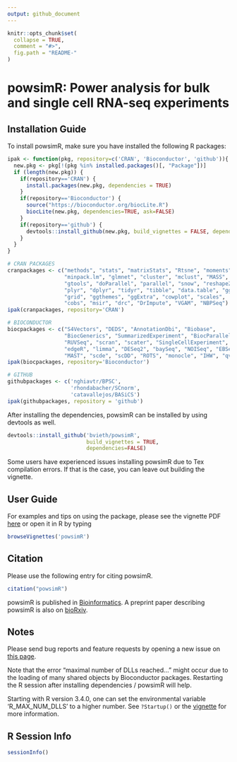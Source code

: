 ```yaml
---
output: github_document
---
```


<!-- README.md is generated from README.Rmd. Please edit that file -->

```r
knitr::opts_chunk$set(
  collapse = TRUE,
  comment = "#>",
  fig.path = "README-"
)
```

# powsimR: Power analysis for bulk and single cell RNA-seq experiments

## Installation Guide

To install powsimR, make sure you have installed the following R packages:

```r
ipak <- function(pkg, repository=c('CRAN', 'Bioconductor', 'github')){
  new.pkg <- pkg[!(pkg %in% installed.packages()[, "Package"])]
  if (length(new.pkg)) {
    if(repository=='CRAN') {
      install.packages(new.pkg, dependencies = TRUE)
    }
    if(repository=='Bioconductor') {
      source("https://bioconductor.org/biocLite.R")
      biocLite(new.pkg, dependencies=TRUE, ask=FALSE)
    }
    if(repository=='github') {
      devtools::install_github(new.pkg, build_vignettes = FALSE, dependencies=TRUE)
    }
  }
}

# CRAN PACKAGES
cranpackages <- c("methods", "stats", "matrixStats", "Rtsne", "moments", 
                  "minpack.lm", "glmnet", "cluster", "mclust", "MASS", 
                  "gtools", "doParallel", "parallel", "snow", "reshape2", 
                  "plyr", "dplyr", "tidyr", "tibble", "data.table", "ggplot2", 
                  "grid", "ggthemes", "ggExtra", "cowplot", "scales", 
                  "cobs", "msir", "drc", "DrImpute", "VGAM", "NBPSeq")
ipak(cranpackages, repository='CRAN')

# BIOCONDUCTOR
biocpackages <- c("S4Vectors", "DEDS", "AnnotationDbi", "Biobase", 
                  "BiocGenerics", "SummarizedExperiment", "BiocParallel", 
                  "RUVSeq", "scran", "scater", "SingleCellExperiment", "Linnorm", 
                  "edgeR", "limma", "DESeq2", "baySeq", "NOISeq", "EBSeq", 
                  "MAST", "scde", "scDD", "ROTS", "monocle", "IHW", "qvalue")
ipak(biocpackages, repository='Bioconductor')

# GITHUB
githubpackages <- c('nghiavtr/BPSC', 
                    'rhondabacher/SCnorm', 
                    'catavallejos/BASiCS')
ipak(githubpackages, repository = 'github')

```

After installing the dependencies, powsimR can be installed by using devtools as well.

```r
devtools::install_github('bvieth/powsimR', 
                         build_vignettes = TRUE, 
                         dependencies=FALSE)
```

Some users have experienced issues installing powsimR due to Tex compilation errors. If that is the case, you can leave out building the vignette.

## User Guide

For examples and tips on using the package, please see the vignette PDF 
[here](https://github.com/bvieth/powsimR/tree/master/vignettes/powsimR.pdf) 
or open it in R by typing
```r
browseVignettes('powsimR')
```

## Citation

Please use the following entry for citing powsimR.

```r
citation("powsimR")
```

powsimR is published in [Bioinformatics](https://doi.org/10.1101/117150). 
A preprint paper describing powsimR is also on [bioRxiv](https://doi.org/10.1101/117150). 

## Notes

Please send bug reports and feature requests by opening a new issue on 
[this page](https://github.com/bvieth/powsimR/issues).

Note that the error "maximal number of DLLs reached..." might occur due to the loading of many shared objects by Bioconductor packages. Restarting the R session after installing dependencies / powsimR will help.

Starting with R version 3.4.0, one can set the environmental variable 'R_MAX_NUM_DLLS' to a higher number. See `?Startup()` or the [vignette](https://github.com/bvieth/powsimR/tree/master/vignettes/powsimR.pdf) for more information.

## R Session Info

```r
sessionInfo()
```


